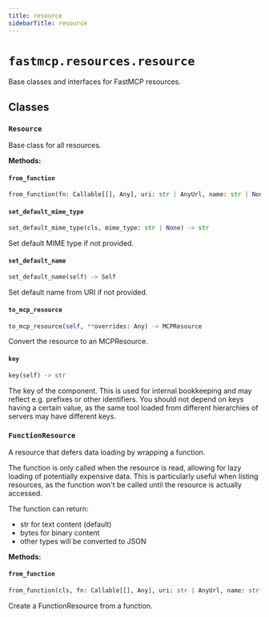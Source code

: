 ```yaml
---
title: resource
sidebarTitle: resource
---
```


# `fastmcp.resources.resource`


Base classes and interfaces for FastMCP resources.

## Classes

### `Resource` <sup><a href="https://github.com/jlowin/fastmcp/blob/main/src/fastmcp/resources/resource.py#L32"><Icon icon="github" class="size-4" /></a></sup>


Base class for all resources.


**Methods:**

#### `from_function` <sup><a href="https://github.com/jlowin/fastmcp/blob/main/src/fastmcp/resources/resource.py#L48"><Icon icon="github" class="size-4" /></a></sup>

```python
from_function(fn: Callable[[], Any], uri: str | AnyUrl, name: str | None = None, description: str | None = None, mime_type: str | None = None, tags: set[str] | None = None, enabled: bool | None = None) -> FunctionResource
```

#### `set_default_mime_type` <sup><a href="https://github.com/jlowin/fastmcp/blob/main/src/fastmcp/resources/resource.py#L69"><Icon icon="github" class="size-4" /></a></sup>

```python
set_default_mime_type(cls, mime_type: str | None) -> str
```

Set default MIME type if not provided.


#### `set_default_name` <sup><a href="https://github.com/jlowin/fastmcp/blob/main/src/fastmcp/resources/resource.py#L76"><Icon icon="github" class="size-4" /></a></sup>

```python
set_default_name(self) -> Self
```

Set default name from URI if not provided.


#### `to_mcp_resource` <sup><a href="https://github.com/jlowin/fastmcp/blob/main/src/fastmcp/resources/resource.py#L91"><Icon icon="github" class="size-4" /></a></sup>

```python
to_mcp_resource(self, **overrides: Any) -> MCPResource
```

Convert the resource to an MCPResource.


#### `key` <sup><a href="https://github.com/jlowin/fastmcp/blob/main/src/fastmcp/resources/resource.py#L105"><Icon icon="github" class="size-4" /></a></sup>

```python
key(self) -> str
```

The key of the component. This is used for internal bookkeeping
and may reflect e.g. prefixes or other identifiers. You should not depend on
keys having a certain value, as the same tool loaded from different
hierarchies of servers may have different keys.


### `FunctionResource` <sup><a href="https://github.com/jlowin/fastmcp/blob/main/src/fastmcp/resources/resource.py#L115"><Icon icon="github" class="size-4" /></a></sup>


A resource that defers data loading by wrapping a function.

The function is only called when the resource is read, allowing for lazy loading
of potentially expensive data. This is particularly useful when listing resources,
as the function won't be called until the resource is actually accessed.

The function can return:
- str for text content (default)
- bytes for binary content
- other types will be converted to JSON


**Methods:**

#### `from_function` <sup><a href="https://github.com/jlowin/fastmcp/blob/main/src/fastmcp/resources/resource.py#L131"><Icon icon="github" class="size-4" /></a></sup>

```python
from_function(cls, fn: Callable[[], Any], uri: str | AnyUrl, name: str | None = None, description: str | None = None, mime_type: str | None = None, tags: set[str] | None = None, enabled: bool | None = None) -> FunctionResource
```

Create a FunctionResource from a function.

